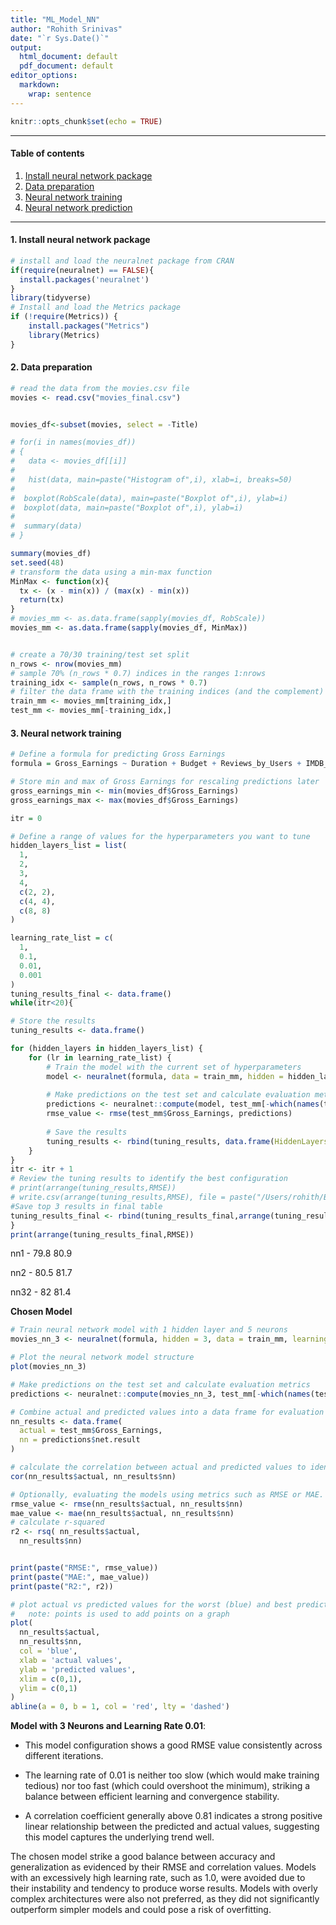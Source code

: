---
title: "ML_Model_NN"
author: "Rohith Srinivas"
date: "`r Sys.Date()`"
output:
  html_document: default
  pdf_document: default
editor_options: 
  markdown: 
    wrap: sentence
---

```{r setup, include=FALSE}
knitr::opts_chunk$set(echo = TRUE)
```

------------------------------------------------------------------------

#### Table of contents

1.  [Install neural network package](#Install_neural_network_package)
2.  [Data preparation](#Data_preparation)
3.  [Neural network training](#Neural_network_training)
4.  [Neural network prediction](#Neural_network_prediction)

------------------------------------------------------------------------

#### 1. Install neural network package {#Install_neural_network_package}

```{r}
# install and load the neuralnet package from CRAN
if(require(neuralnet) == FALSE){
  install.packages('neuralnet')
}
library(tidyverse)
# Install and load the Metrics package
if (!require(Metrics)) {
    install.packages("Metrics")
    library(Metrics)
}
```

#### 2. Data preparation {#Data_preparation}

```{r}

# read the data from the movies.csv file
movies <- read.csv("movies_final.csv")


movies_df<-subset(movies, select = -Title)

# for(i in names(movies_df))
# {
#   data <- movies_df[[i]]
# 
#   hist(data, main=paste("Histogram of",i), xlab=i, breaks=50)
# 
#  boxplot(RobScale(data), main=paste("Boxplot of",i), ylab=i)
#  boxplot(data, main=paste("Boxplot of",i), ylab=i)
# 
#  summary(data)
# }

summary(movies_df)
set.seed(48)
# transform the data using a min-max function
MinMax <- function(x){
  tx <- (x - min(x)) / (max(x) - min(x))
  return(tx)
}
# movies_mm <- as.data.frame(sapply(movies_df, RobScale))
movies_mm <- as.data.frame(sapply(movies_df, MinMax))


# create a 70/30 training/test set split
n_rows <- nrow(movies_mm)
# sample 70% (n_rows * 0.7) indices in the ranges 1:nrows
training_idx <- sample(n_rows, n_rows * 0.7)
# filter the data frame with the training indices (and the complement)
train_mm <- movies_mm[training_idx,]
test_mm <- movies_mm[-training_idx,]
```

#### 3. Neural network training {#Neural_network_training}

```{r}
# Define a formula for predicting Gross Earnings
formula = Gross_Earnings ~ Duration + Budget + Reviews_by_Users + IMDB_Score 

# Store min and max of Gross Earnings for rescaling predictions later
gross_earnings_min <- min(movies_df$Gross_Earnings)
gross_earnings_max <- max(movies_df$Gross_Earnings)
```

```{r}
itr = 0

# Define a range of values for the hyperparameters you want to tune
hidden_layers_list = list(
  1,
  2,
  3,
  4,
  c(2, 2),
  c(4, 4),
  c(8, 8)
)

learning_rate_list = c(
  1,
  0.1,
  0.01,
  0.001
)
tuning_results_final <- data.frame()
while(itr<20){

# Store the results
tuning_results <- data.frame()

for (hidden_layers in hidden_layers_list) {
    for (lr in learning_rate_list) {
        # Train the model with the current set of hyperparameters
        model <- neuralnet(formula, data = train_mm, hidden = hidden_layers, learningrate = lr)
        
        # Make predictions on the test set and calculate evaluation metrics
        predictions <- neuralnet::compute(model, test_mm[-which(names(test_mm) == "Gross_Earnings")])$net.result
        rmse_value <- rmse(test_mm$Gross_Earnings, predictions)
        
        # Save the results
        tuning_results <- rbind(tuning_results, data.frame(HiddenLayers = toString(hidden_layers), LearningRate = lr, RMSE = rmse_value, C = cor(test_mm$Gross_Earnings, predictions)))
    }
}
itr <- itr + 1
# Review the tuning results to identify the best configuration
# print(arrange(tuning_results,RMSE))
# write.csv(arrange(tuning_results,RMSE), file = paste("/Users/rohith/Brunel_AI/untitled folder/results/nn_results",itr,".csv"))
#Save top 3 results in final table
tuning_results_final <- rbind(tuning_results_final,arrange(tuning_results,RMSE)[1:3,])
}
print(arrange(tuning_results_final,RMSE))
```

nn1 - 79.8 80.9

nn2 - 80.5 81.7

nn32 - 82 81.4

**Chosen Model**

```{r}
# Train neural network model with 1 hidden layer and 5 neurons
movies_nn_3 <- neuralnet(formula, hidden = 3, data = train_mm, learningrate = 0.01)

# Plot the neural network model structure
plot(movies_nn_3)
```
```{r}
# Make predictions on the test set and calculate evaluation metrics
predictions <- neuralnet::compute(movies_nn_3, test_mm[-which(names(test_mm) == "Gross_Earnings")])

# Combine actual and predicted values into a data frame for evaluation
nn_results <- data.frame(
  actual = test_mm$Gross_Earnings,
  nn = predictions$net.result
)

# calculate the correlation between actual and predicted values to identify the best predictor
cor(nn_results$actual, nn_results$nn)

# Optionally, evaluating the models using metrics such as RMSE or MAE.
rmse_value <- rmse(nn_results$actual, nn_results$nn)
mae_value <- mae(nn_results$actual, nn_results$nn)
# calculate r-squared
r2 <- rsq( nn_results$actual,
  nn_results$nn)


print(paste("RMSE:", rmse_value))
print(paste("MAE:", mae_value))
print(paste("R2:", r2))

# plot actual vs predicted values for the worst (blue) and best predictor (orange)
#   note: points is used to add points on a graph
plot(
  nn_results$actual,
  nn_results$nn,
  col = 'blue',
  xlab = 'actual values',
  ylab = 'predicted values',
  xlim = c(0,1),
  ylim = c(0,1)
)
abline(a = 0, b = 1, col = 'red', lty = 'dashed')
```


**Model with 3 Neurons and Learning Rate 0.01**:

-   This model configuration shows a good RMSE value consistently across different iterations.

-   The learning rate of 0.01 is neither too slow (which would make training tedious) nor too fast (which could overshoot the minimum), striking a balance between efficient learning and convergence stability.

-   A correlation coefficient generally above 0.81 indicates a strong positive linear relationship between the predicted and actual values, suggesting this model captures the underlying trend well.

The chosen model strike a good balance between accuracy and generalization as evidenced by their RMSE and correlation values.
Models with an excessively high learning rate, such as 1.0, were avoided due to their instability and tendency to produce worse results.
Models with overly complex architectures were also not preferred, as they did not significantly outperform simpler models and could pose a risk of overfitting.
